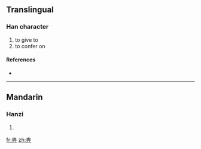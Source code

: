 ==Translingual==

===Han character===
{{Han char|rn=102|rad=田|as=03|sn=8|four=|canj=中田一中 (LWML)}}

# to give to
# to confer on

====References====
* {{Han ref|kx=0759.180|dkj=21749|hdz=42530.070|uh=7541|ud=30017}}

----

==Mandarin==

===Hanzi===
{{cmn-hanzi|pin=[[qí]] ([[qi2]])|wg=ch'i<sup>2</sup>}}

# {{defn|Mandarin|sort=田03}}

[[fr:畁]]
[[zh:畁]]
